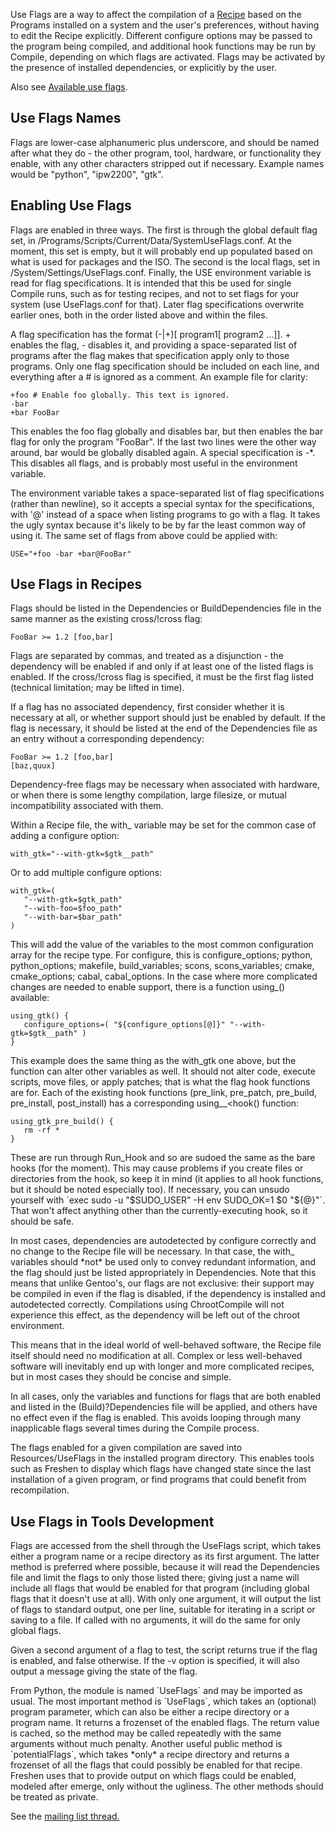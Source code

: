 Use Flags are a way to affect the compilation of a [[Recipe]] based on the Programs installed on a system and the user's preferences, without having to edit the Recipe explicitly.  Different configure options may be passed to the program being compiled, and additional hook functions may be run by Compile, depending on which flags are activated.  Flags may be activated by the presence of installed dependencies, or explicitly by the user.

Also see [[Available use flags]].

== Use Flags Names ==
Flags are lower-case alphanumeric plus underscore, and should be named
after what they do - the other program, tool, hardware, or
functionality they enable, with any other characters stripped out if
necessary. Example names would be "python", "ipw2200", "gtk".

== Enabling Use Flags ==
Flags are enabled in three ways. The first is through the global
default flag set, in
/Programs/Scripts/Current/Data/SystemUseFlags.conf. At the moment,
this set is empty, but it will probably end up populated based on what
is used for packages and the ISO. The second is the local flags, set
in /System/Settings/UseFlags.conf. Finally, the USE environment
variable is read for flag specifications. It is intended that this be
used for single Compile runs, such as for testing recipes, and not to
set flags for your system (use UseFlags.conf for that). Later flag
specifications overwrite earlier ones, both in the order listed above
and within the files.

A flag specification has the format (-|+)<flag>[ program1[ program2
...]]. + enables the flag, - disables it, and providing a
space-separated list of programs after the flag makes that
specification apply only to those programs. Only one flag
specification should be included on each line, and everything after a #
is ignored as a comment. An example file for clarity:
 +foo # Enable foo globally. This text is ignored.
 -bar
 +bar FooBar
This enables the foo flag globally and disables bar, but then enables
the bar flag for only the program "FooBar". If the last two lines were
the other way around, bar would be globally disabled again. A special
specification is -*. This disables all flags, and is probably most
useful in the environment variable.

The environment variable takes a space-separated list of flag
specifications (rather than newline), so it accepts a special syntax
for the specifications, with '@' instead of a space when listing
programs to go with a flag. It takes the ugly syntax because it's
likely to be by far the least common way of using it. The same set of
flags from above could be applied with:
 USE="+foo -bar +bar@FooBar"

== Use Flags in Recipes ==

Flags should be listed in the Dependencies or BuildDependencies file
in the same manner as the existing cross/!cross flag:
 FooBar >= 1.2 [foo,bar]
Flags are separated by commas, and treated as a disjunction - the
dependency will be enabled if and only if at least one of the listed
flags is enabled. If the cross/!cross flag is specified, it must be
the first flag listed (technical limitation; may be lifted in time).

If a flag has no associated dependency, first consider whether it is
necessary at all, or whether support should just be enabled by
default. If the flag is necessary, it should be listed at the end of
the Dependencies file as an entry without a corresponding dependency:
 FooBar >= 1.2 [foo,bar]
 [baz,quux]
Dependency-free flags may be necessary when associated with hardware,
or when there is some lengthy compilation, large filesize, or mutual
incompatibility associated with them.

Within a Recipe file, the with_<flag> variable may be set for the
common case of adding a configure option:
 with_gtk="--with-gtk=$gtk__path"

Or to add multiple configure options:
 with_gtk=(
    "--with-gtk=$gtk_path"
    "--with-foo=$foo_path"
    "--with-bar=$bar_path"
 )

This will add the value of the variables to the most common
configuration array for the recipe type. For configure, this is
configure_options; python, python_options; makefile, build_variables;
scons, scons_variables; cmake, cmake_options; cabal, cabal_options. In
the case where more complicated changes are needed to enable support,
there is a function using_<flag>() available:
 using_gtk() {
    configure_options=( "${configure_options[@]}" "--with-gtk=$gtk__path" )
 }
This example does the same thing as the with_gtk one above, but the
function can alter other variables as well. It should not alter code,
execute scripts, move files, or apply patches; that is what the flag
hook functions are for. Each of the existing hook functions (pre_link,
pre_patch, pre_build, pre_install, post_install) has a corresponding
using_<flag>_<hook() function:
 using_gtk_pre_build() {
    rm -rf *
 }
These are run through Run_Hook and so are sudoed the same as the bare
hooks (for the moment). This may cause problems if you create files or
directories from the hook, so keep it in mind (it applies to all hook
functions, but it should be noted especially too). If necessary, you
can unsudo yourself with `exec sudo -u "$SUDO_USER" -H env SUDO_OK=1
$0 "${@}"`. That won't affect anything other than the
currently-executing hook, so it should be safe.

In most cases, dependencies are autodetected by configure correctly
and no change to the Recipe file will be necessary. In that case, the
with_<flag> variables should *not* be used only to convey redundant
information, and the flag should just be listed appropriately in
Dependencies. Note that this means that unlike Gentoo's, our flags are
not exclusive: their support may be compiled in even if the flag is
disabled, if the dependency is installed and autodetected correctly.
Compilations using ChrootCompile will not experience this effect, as
the dependency will be left out of the chroot environment.

This means that in the ideal world of well-behaved software, the
Recipe file itself should need no modification at all. Complex or less
well-behaved software will inevitably end up with longer and more
complicated recipes, but in most cases they should be concise and
simple.

In all cases, only the variables and functions for flags that are both
enabled and listed in the (Build)?Dependencies file will be applied,
and others have no effect even if the flag is enabled. This avoids
looping through many inapplicable flags several times during the
Compile process.

The flags enabled for a given compilation are saved into
Resources/UseFlags in the installed program directory. This enables
tools such as Freshen to display which flags have changed state since
the last installation of a given program, or find programs that could
benefit from recompilation.

== Use Flags in Tools Development ==

Flags are accessed from the shell through the UseFlags script, which
takes either a program name or a recipe directory as its first
argument. The latter method is preferred where possible, because it
will read the Dependencies file and limit the flags to only those
listed there; giving just a name will include all flags that would be
enabled for that program (including global flags that it doesn't use
at all). With only one argument, it will output the list of flags to
standard output, one per line, suitable for iterating in a script or
saving to a file. If called with no arguments, it will do the same for
only global flags.

Given a second argument of a flag to test, the script returns true if
the flag is enabled, and false otherwise. If the -v option is
specified, it will also output a message giving the state of the flag.

From Python, the module is named `UseFlags` and may be imported as
usual. The most important method is `UseFlags`, which takes an
(optional) program parameter, which can also be either a recipe
directory or a program name. It returns a frozenset of the enabled
flags. The return value is cached, so the method may be called
repeatedly with the same arguments without much penalty. Another
useful public method is `potentialFlags`, which takes *only* a recipe
directory and returns a frozenset of all the flags that could possibly
be enabled for that recipe. Freshen uses that to provide output on
which flags could be enabled, modeled after emerge, only without the
ugliness. The other methods should be treated as private.

See the [http://thread.gmane.org/gmane.linux.distributions.gobo.devel/2593 mailing list thread.]
{{Compile}}